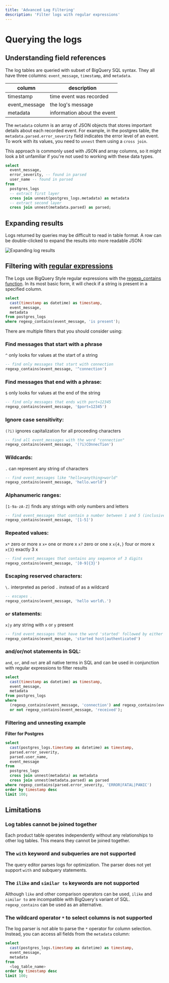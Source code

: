 ```yaml
---
title: 'Advanced Log Filtering'
description: 'Filter logs with regular expressions'
---
```


# Querying the logs

## Understanding field references

The log tables are queried with subset of BigQuery SQL syntax. They all have three columns: `event_message`, `timestamp`, and `metadata`.

| column        | description                 |
| ------------- | --------------------------- |
| timestamp     | time event was recorded     |
| event_message | the log's message           |
| metadata      | information about the event |

The `metadata` column is an array of JSON objects that stores important details about each recorded event. For example, in the postgres table, the `metadata.parsed.error_severity` field indicates the error level of an event. To work with its values, you need to `unnest` them using a `cross join`.

This approach is commonly used with JSON and array columns, so it might look a bit unfamiliar if you're not used to working with these data types.

```sql
select
  event_message,
  error_severity, -- found in parsed
  user_name -- found in parsed
from
  postgres_logs
  -- extract first layer
  cross join unnest(postgres_logs.metadata) as metadata
  -- extract second layer
  cross join unnest(metadata.parsed) as parsed;
```

## Expanding results

Logs returned by queries may be difficult to read in table format. A row can be double-clicked to expand the results into more readable JSON:

![Expanding log results](/docs/img/guides/platform/expanded-log-results.png)

## Filtering with [regular expressions](https://en.wikipedia.org/wiki/Regular_expression)

The Logs use BigQuery Style regular expressions with the [regexp_contains function](https://cloud.google.com/bigquery/docs/reference/standard-sql/string_functions#regexp_contains). In its most basic form, it will check if a string is present in a specified column.

```sql
select
  cast(timestamp as datetime) as timestamp,
  event_message,
  metadata
from postgres_logs
where regexp_contains(event_message, 'is present');
```

There are multiple filters that you should consider using:

### Find messages that start with a phrase

`^` only looks for values at the start of a string

```sql
-- find only messages that start with connection
regexp_contains(event_message, '^connection')
```

### Find messages that end with a phrase:

`$` only looks for values at the end of the string

```sql
-- find only messages that ends with port=12345
regexp_contains(event_message, '$port=12345')
```

### Ignore case sensitivity:

`(?i)` ignores capitalization for all proceeding characters

```sql
-- find all event_messages with the word "connection"
regexp_contains(event_message, '(?i)COnnecTion')
```

### Wildcards:

`.` can represent any string of characters

```sql
-- find event_messages like "hello<anything>world"
regexp_contains(event_message, 'hello.world')
```

### Alphanumeric ranges:

`[1-9a-zA-Z]` finds any strings with only numbers and letters

```sql
-- find event_messages that contain a number between 1 and 5 (inclusive)
regexp_contains(event_message, '[1-5]')
```

### Repeated values:

`x*` zero or more x
`x+` one or more x
`x?` zero or one x
`x{4,}` four or more x
`x{3}` exactly 3 x

```sql
-- find event_messages that contains any sequence of 3 digits
regexp_contains(event_message, '[0-9]{3}')
```

### Escaping reserved characters:

`\.` interpreted as period `.` instead of as a wildcard

```sql
-- escapes .
regexp_contains(event_message, 'hello world\.')
```

### `or` statements:

`x|y` any string with `x` or `y` present

```sql
-- find event_messages that have the word 'started' followed by either the word "host" or "authenticated"
regexp_contains(event_message, 'started host|authenticated')
```

### and/or/not statements in SQL:

`and`, `or`, and `not` are all native terms in SQL and can be used in conjunction with regular expressions to filter results

```sql
select
  cast(timestamp as datetime) as timestamp,
  event_message,
  metadata
from postgres_logs
where
  (regexp_contains(event_message, 'connection') and regexp_contains(event_message, 'host'))
  or not regexp_contains(event_message, 'received');
```

### Filtering and unnesting example

**Filter for Postgres**

```sql
select
  cast(postgres_logs.timestamp as datetime) as timestamp,
  parsed.error_severity,
  parsed.user_name,
  event_message
from
  postgres_logs
  cross join unnest(metadata) as metadata
  cross join unnest(metadata.parsed) as parsed
where regexp_contains(parsed.error_severity, 'ERROR|FATAL|PANIC')
order by timestamp desc
limit 100;
```

## Limitations

### Log tables cannot be joined together

Each product table operates independently without any relationships to other log tables. This means they cannot be joined together.

### The `with` keyword and subqueries are not supported

The query editor parses logs for optimization. The parser does not yet support `with` and subquery statements.

### The `ilike` and `similar to` keywords are not supported

Although `like` and other comparison operators can be used, `ilike` and `similar to` are incompatible with BigQuery's variant of SQL. `regexp_contains` can be used as an alternative.

### The wildcard operator `*` to select columns is not supported

The log parser is not able to parse the `*` operator for column selection. Instead, you can access all fields from the `metadata` column:

```sql
select
  cast(postgres_logs.timestamp as datetime) as timestamp,
  event_message,
  metadata
from
  <log_table_name>
order by timestamp desc
limit 100;
```
